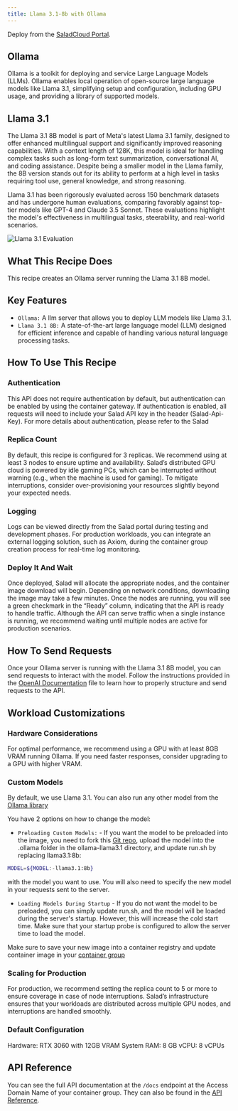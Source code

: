 ```yaml
---
title: Llama 3.1-8b with Ollama
---
```


<Tip>Deploy from the [SaladCloud Portal](https://portal.salad.com).</Tip>

## Ollama

Ollama is a toolkit for deploying and service Large Language Models (LLMs). Ollama enables local operation of
open-source large language models like Llama 3.1, simplifying setup and configuration, including GPU usage, and
providing a library of supported models.

## Llama 3.1

The Llama 3.1 8B model is part of Meta's latest Llama 3.1 family, designed to offer enhanced multilingual support and
significantly improved reasoning capabilities. With a context length of 128K, this model is ideal for handling complex
tasks such as long-form text summarization, conversational AI, and coding assistance. Despite being a smaller model in
the Llama family, the 8B version stands out for its ability to perform at a high level in tasks requiring tool use,
general knowledge, and strong reasoning.

Llama 3.1 has been rigorously evaluated across 150 benchmark datasets and has undergone human evaluations, comparing
favorably against top-tier models like GPT-4 and Claude 3.5 Sonnet. These evaluations highlight the model's
effectiveness in multilingual tasks, steerability, and real-world scenarios.

![Llama 3.1 Evaluation](https://ollama.com/assets/mchiang0610/mikey3.1/ad042a1c-bbc7-47de-bbbf-78a3cfc13485)

## What This Recipe Does

This recipe creates an Ollama server running the Llama 3.1 8B model.

## Key Features

- `Ollama:` A llm server that allows you to deploy LLM models like Llama 3.1.
- `Llama 3.1 8B:` A state-of-the-art large language model (LLM) designed for efficient inference and capable of handling
  various natural language processing tasks.

## How To Use This Recipe

### Authentication

This API does not require authentication by default, but authentication can be enabled by using the container gateway.
If authentication is enabled, all requests will need to include your Salad API key in the header (Salad-Api-Key). For
more details about authentication, please refer to the Salad

### Replica Count

By default, this recipe is configured for 3 replicas. We recommend using at least 3 nodes to ensure uptime and
availability. Salad’s distributed GPU cloud is powered by idle gaming PCs, which can be interrupted without warning
(e.g., when the machine is used for gaming). To mitigate interruptions, consider over-provisioning your resources
slightly beyond your expected needs.

### Logging

Logs can be viewed directly from the Salad portal during testing and development phases. For production workloads, you
can integrate an external logging solution, such as Axiom, during the container group creation process for real-time log
monitoring.

### Deploy It And Wait

Once deployed, Salad will allocate the appropriate nodes, and the container image download will begin. Depending on
network conditions, downloading the image may take a few minutes. Once the nodes are running, you will see a green
checkmark in the “Ready” column, indicating that the API is ready to handle traffic. Although the API can serve traffic
when a single instance is running, we recommend waiting until multiple nodes are active for production scenarios.

## How To Send Requests

Once your Ollama server is running with the Llama 3.1 8B model, you can send requests to interact with the model. Follow
the instructions provided in the
[OpenAI Documentation](https://github.com/SaladTechnologies/salad-recipes/blob/master/src/ollama-llama3.1/openai.md)
file to learn how to properly structure and send requests to the API.

## Workload Customizations

### Hardware Considerations

For optimal performance, we recommend using a GPU with at least 8GB VRAM running Ollama. If you need faster responses,
consider upgrading to a GPU with higher VRAM.

### Custom Models

By default, we use Llama 3.1. You can also run any other model from the
[Ollama library](https://ollama.com/library?sort=popular)

You have 2 options on how to change the model:

- `Preloading Custom Models:` - If you want the model to be preloaded into the image, you need to fork this
  [Git repo](https://github.com/SaladTechnologies/salad-recipes/tree/master/src/ollama-llama3.1), upload the model into
  the .ollama folder in the ollama-llama3.1 directory, and update run.sh by replacing llama3.1:8b:

```bash
MODEL=${MODEL:-llama3.1:8b}
```

with the model you want to use. You will also need to specify the new model in your requests sent to the server.

- `Loading Models During Startup` - If you do not want the model to be preloaded, you can simply update run.sh, and the
  model will be loaded during the server's startup. However, this will increase the cold start time. Make sure that your
  startup probe is configured to allow the server time to load the model.

Make sure to save your new image into a container registry and update container image in your
[container group](https://docs.salad.com/container-engine/containers)

### Scaling for Production

For production, we recommend setting the replica count to 5 or more to ensure coverage in case of node interruptions.
Salad’s infrastructure ensures that your workloads are distributed across multiple GPU nodes, and interruptions are
handled smoothly.

### Default Configuration

Hardware: RTX 3060 with 12GB VRAM System RAM: 8 GB vCPU: 8 vCPUs

## API Reference

You can see the full API documentation at the `/docs` endpoint at the Access Domain Name of your container group. They
can also be found in the [API Reference](/reference/recipes/ollama-llama3.1).
